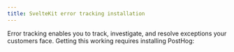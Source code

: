 ```yaml
---
title: SvelteKit error tracking installation
---
```



Error tracking enables you to track, investigate, and resolve exceptions your customers face. Getting this working requires installing PostHog:

<SvelteErrorTracking /> 